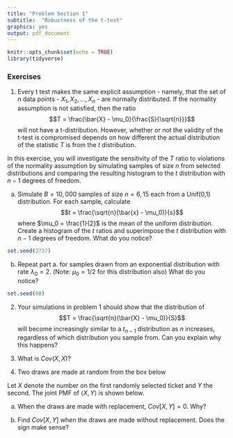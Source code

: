 ```yaml
---
title: "Problem Section 1"
subtitle:  "Robustness of the t-test"
graphics: yes
output: pdf_document
---
```


```r
knitr::opts_chunk$set(echo = TRUE)
library(tidyverse)
```


### Exercises 

1. Every t test makes the same explicit assumption - namely, that the set of $n$ data points - $X_1,X_2, \dots, X_n$ - are normally distributed. 
If the normality assumption is not satisfied, then the ratio 
$$T = \frac{\bar{X} - \mu_0}{\frac{S}{\sqrt{n}}}$$ will not have a t-distribution. However, whether or not the validity of the t-test is compromised depends on how different the actual distribution of the statistic $T$ is from the $t$ distribution.

In this exercise, you will investigate the sensitivity of the $T$ ratio to violations of the normality assumption by
simulating samples of size $n$ from selected distributions and comparing the resulting
histogram to the $t$ distribution with $n-1$ degrees of freedom.


a. Simulate $B = 10,000$ samples of size $n = 6, 15$ each from a Unif(0,1) distribution. For each sample, calculate $$t = \frac{\sqrt{n}(\bar{x} - \mu_0)}{s}$$ where $\mu_0 = \frac{1}{2}$ is the mean of the uniform distribution. Create a histogram of the $t$ ratios and superimpose the $t$ distribution with $n-1$ degrees of freedom. What do you notice?

```r
set.seed(2737)

```

b. Repeat part a. for samples drawn from an exponential distribution with rate $\lambda_0 = 2$. (Note: $\mu_0 = 1/2$ for this distribution also) What do you notice?

```r
set.seed(88)
```


2. Your simulations in problem 1 should show that the distribution of $$T = \frac{\sqrt{n}(\bar{X} - \mu_0)}{S}$$ will become increasingly similar to a $t_{n-1}$ distribution as $n$ increases, regardless of which distribution you sample from. Can you explain why this happens?

3. What is $Cov(X, X)$?

4. Two draws are made at random from the box below
\begin{center}
$\fbox{ \fbox{1} \fbox{2} \fbox{3}  }$.
\end{center}

Let $X$ denote the number on the first randomly selected ticket and $Y$ the second. The joint PMF of $\langle X, Y \rangle$ is shown below.

\begin{table}[h]
\centering
\begin{tabular}{|cccccc|ccccc|}
& & \multicolumn{3}{c}{With replacement} & & & \multicolumn{3}{c}{Without replacement} & \\ \hline
& & \multicolumn{3}{c}{$X$} & $f_{Y}$ & & \multicolumn{3}{c}{$X$} & $f_{Y}$ \\ 
& & 1 & 2 & 3 & & & 1 & 2 & 3  & \\ \hline
& 1 & 1/9 & 1/9 & 1/9 & 1/3 & & 0 & 1/6 & 1/6  & 1/3 \\ 
$Y$ & 2 & 1/9 & 1/9 & 1/9 &  1/3 &  & 1/6 & 0 & 1/6 &  1/3 \\ 
& 3 & 1/9 & 1/9 & 1/9 & 1/3 &   & 1/6 & 1/6 & 0& 1/3 \\ \hline
& $f_{X}$ & 1/3 & 1/3 & 1/3 & 1.00  & & 1/3 & 1/3 & 1/3  & 1.00
\end{tabular}
\end{table}


a. When the draws are made with replacement, $Cov\left[X, Y \right]=0$. Why?

b.  Find $Cov\left[ X, Y \right]$ when the draws are made without replacement. Does the sign make sense?